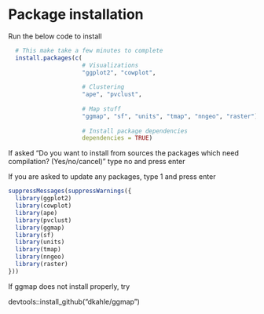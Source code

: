 # Package installation

Run the below code to install 

```r
  # This make take a few minutes to complete
  install.packages(c(
                     # Visualizations
                     "ggplot2", "cowplot",
                     
                     # Clustering
                     "ape", "pvclust", 
                     
                     # Map stuff
                     "ggmap", "sf", "units", "tmap", "nngeo", "raster"), 
                     
                     # Install package dependencies
                     dependencies = TRUE)
```

If asked "Do you want to install from sources the packages which need compilation? (Yes/no/cancel)" type no and press enter

If you are asked to update any packages, type 1 and press enter


```r
suppressMessages(suppressWarnings({  
  library(ggplot2)
  library(cowplot)
  library(ape)
  library(pvclust)
  library(ggmap)
  library(sf)
  library(units)
  library(tmap)
  library(nngeo)
  library(raster)
}))
```

If ggmap does not install properly, try

devtools::install_github("dkahle/ggmap")